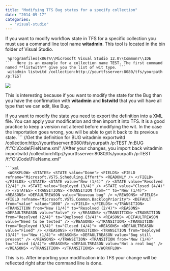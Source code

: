 ```yaml
---
title: "Modifying TFS Bug states for a specify collection"
date: "2014-09-17"
categories: 
  - "visual-studio"
---
```


If you want to modify workflow state in TFS for a specific collection you must use a command line tool name **witadmin**. This tool is located in the bin folder of Visual Studio.

``` 
 %programfiles(x86)%\\Microsoft Visual Studio 12.0\\Common7\\IDE 
```  Here is an example for a collection name TEST. The first command named **listwith** give you the list of wit type. ``` 
 witadmin listwitd /collection:http://yourtfsserver:8080/tfs/yourpath /p:TEST 
``` 

![](images/listwith-400x63.png)

This is interesting because if you want to modify the state for the Bug than you have the confirmation with **witadmin** and **listwitd** that you will have all type that we can edit, like Bug.

If you want to modify the state you need to export the definition into a XML file. You can apply your modification and then import it into TFS. It is a good practice to keep a version not altered before modifying the wit. In the case the importation goes wrong, you will be able to get it back to its previous state. ``` 
 //Get the definition for BUG witadmin exportwitd /collection:http://yourtfsserver:8080/tfs/yourpath /p:TEST /n:BUG /f:"C:\\Code\\FileName.xml" //After your changes, you import back witadmin importwitd /collection:http://yourtfsserver:8080/tfs/yourpath /p:TEST /f:"C:\\Code\\FileName.xml" 
```  The file that you get from TFS allow you to specify states and transition between them. In the example above, we specify with the switch /n the type of TFS item we want to edit. The list of possible values come from **listwitd**. It is interesting to note that if you have already used some state that those one will continue to exist in TFS until it goes back to a state defined. 
```xml
 <WORKFLOW> <STATES> <STATE value="Done"> <FIELDS> <FIELD refname="Microsoft.VSTS.Scheduling.Effort"> <READONLY /> </FIELD> </FIELDS> </STATE> <STATE value="New (1/4)" /> <STATE value="Resolved (2/4)" /> <STATE value="Deployed (3/4)" /> <STATE value="Closed (4/4)" /> </STATES> <TRANSITIONS> <TRANSITION from="" to="New (1/4)"> <REASONS> <DEFAULTREASON value="Nouveau bug" /> </REASONS> <FIELDS> <FIELD refname="Microsoft.VSTS.Common.BacklogPriority"> <DEFAULT from="value" value="1000" /> </FIELD> </FIELDS> </TRANSITION> <TRANSITION from="New (1/4)" to="Resolved (2/4)"> <REASONS> <DEFAULTREASON value="Solve" /> </REASONS> </TRANSITION> <TRANSITION from="Resolved (2/4)" to="Deployed (3/4)"> <REASONS> <DEFAULTREASON value="Need to be tested" /> </REASONS> </TRANSITION> <TRANSITION from="Deployed (3/4)" to="Closed (4/4)"> <REASONS> <DEFAULTREASON value="Fixed" /> </REASONS> </TRANSITION> <TRANSITION from="Deployed (3/4)" to="New (1/4)"> <REASONS> <DEFAULTREASON value="Bug still present" /> </REASONS> </TRANSITION> <TRANSITION from="New (1/4)" to="Closed (4/4)"> <REASONS> <DEFAULTREASON value="Not a real bug" /> </REASONS> </TRANSITION> </TRANSITIONS> </WORKFLOW> 
```
 This is is. After importing your modification into TFS your change will be reflected right after the command line is done.
